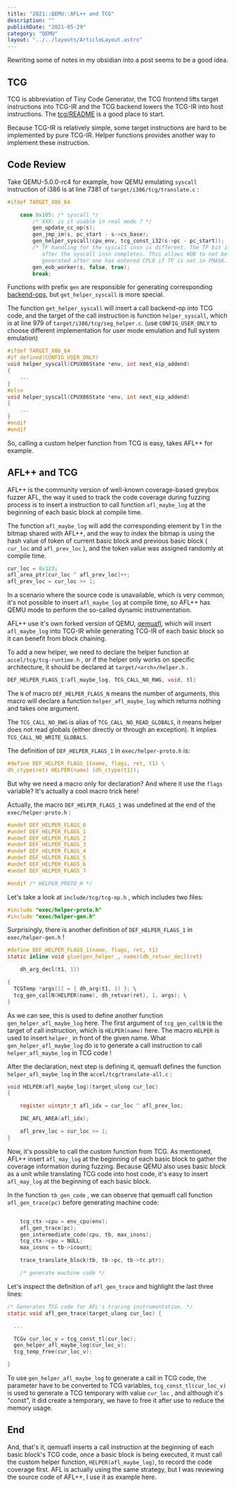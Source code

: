 ```yaml
---
title: "2021::QEMU::AFL++ and TCG"
description: ""
publishDate: "2021-05-29"
category: "QEMU"
layout: "../../layouts/ArticleLayout.astro"
---
```



Rewriting some of notes in my obsidian into a post seems to be a good idea.

## TCG

TCG is abbreviation of Tiny Code Generator, the TCG frontend lifts target instructions into TCG-IR and the TCG backend lowers the TCG-IR into host instructions. The [tcg/README](https://github.com/qemu/qemu/tree/master/tcg#readme) is a good place to start.

Because TCG-IR is relatively simple, some target instructions are hard to be implemented by pure TCG-IR. Helper functions provides another way to implement these instruction.

## Code Review

Take QEMU-5.0.0-rc4 for example, how QEMU emulating `syscall` instruction of i386 is at line 7381 of `target/i386/tcg/translate.c` :

```c target/i386/tcg/translate.c =7381
#ifdef TARGET_X86_64

    case 0x105: /* syscall */
        /* XXX: is it usable in real mode ? */
        gen_update_cc_op(s);
        gen_jmp_im(s, pc_start - s->cs_base);
        gen_helper_syscall(cpu_env, tcg_const_i32(s->pc - pc_start));
        /* TF handling for the syscall insn is different. The TF bit is  checked
           after the syscall insn completes. This allows #DB to not be
           generated after one has entered CPL0 if TF is set in FMASK.  */
        gen_eob_worker(s, false, true);
        break;

```

Functions with prefix `gen` are responsible for generating corresponding [backend-ops](https://wiki.qemu.org/Documentation/TCG/backend-ops), but `get_helper_syscall` is more special.

The function `get_helper_syscall` will insert a call backend-op into TCG code, and the target of the call instruction is function `helper_syscall`, which is at line 979 of `target/i386/tcg/seg_helper.c`. (use `CONFIG_USER_ONLY` to choose different implementation for user mode emulation and full system emulation)

```c target/i386/tcg/seg_helper.c =979
#ifdef TARGET_X86_64
#if defined(CONFIG_USER_ONLY)
void helper_syscall(CPUX86State *env, int next_eip_addend)
{
    ...
}
#else
void helper_syscall(CPUX86State *env, int next_eip_addend)
{
	...
}
#endif
#endif
```

So, calling a custom helper function from TCG is easy, takes AFL++ for example.

## AFL++ and TCG

AFL++ is the community version of well-known coverage-based greybox fuzzer AFL, the way it used to track the code coverage during fuzzing process is to insert a instruction to call function `afl_maybe_log` at the beginning of each basic block at compile time.

The function `afl_maybe_log` will add the corresponding element by 1 in the bitmap shared with AFL++, and the way to index the bitmap is using the hash value of token of current basic block and previous basic block ( `cur_loc` and `afl_prev_loc` ), and the token value was assigned randomly at compile time.

```c
cur_loc = 0x123;
afl_area_ptr[cur_loc ^ afl_prev_loc]++;
afl_prev_loc = cur_loc >> 1;
```

In a scenario where the source code is unavailable, which is very common, it's not possible to insert `afl_maybe_log` at compile time, so AFL++ has QEMU mode to perform the so-called dynamic instrumentation.

AFL++ use it's own forked version of QEMU, [qemuafl](https://github.com/AFLplusplus/qemuafl), which will insert `afl_maybe_log` into TCG-IR while generating TCG-IR of each basic block so it can benefit from block chaining.

To add a new helper, we need to declare the helper function at `accel/tcg/tcg-runtime.h` , or if the helper only works on specific architecture, it should be declared at `target/<arch>/helper.h` .

```c accel/tcg/tcg-runtime.h
DEF_HELPER_FLAGS_1(afl_maybe_log, TCG_CALL_NO_RWG, void, tl)

```

The `N` of macro `DEF_HELPER_FLAGS_N` means the number of arguments, this macro will declare a function `helper_afl_maybe_log` which returns nothing and takes one argument.

The `TCG_CALL_NO_RWG` is alias of `TCG_CALL_NO_READ_GLOBALS`, it means helper does not read globals (either directly or through an exception). It implies `TCG_CALL_NO_WRITE_GLOBALS`.

The definition of `DEF_HELPER_FLAGS_1` in `exec/helper-proto.h` is:

```c exec/helper-proto.h
#define DEF_HELPER_FLAGS_1(name, flags, ret, t1) \
dh_ctype(ret) HELPER(name) (dh_ctype(t1));
```

But why we need a macro only for declaration? And where it use the `flags` variable? It's actually a cool macro trick here!

Actually, the macro `DEF_HELPER_FLAGS_1` was undefined  at the end of the `exec/helper-proto.h` :

```c exec/helper-proto.h
#undef DEF_HELPER_FLAGS_0
#undef DEF_HELPER_FLAGS_1
#undef DEF_HELPER_FLAGS_2
#undef DEF_HELPER_FLAGS_3
#undef DEF_HELPER_FLAGS_4
#undef DEF_HELPER_FLAGS_5
#undef DEF_HELPER_FLAGS_6
#undef DEF_HELPER_FLAGS_7

#endif /* HELPER_PROTO_H */

```

Let's take a look at `include/tcg/tcg-op.h` , which includes two files:

```c include/tcg/tcg-op.h
#include "exec/helper-proto.h"
#include "exec/helper-gen.h"
```

Surprisingly, there is another definition of `DEF_HELPER_FLAGS_1` in `exec/helper-gen.h` !

```c exec/helper-gen.h
#define DEF_HELPER_FLAGS_1(name, flags, ret, t1)                        \
static inline void glue(gen_helper_, name)(dh_retvar_decl(ret)          \

    dh_arg_decl(t1, 1))                                                 \

{                                                                       \
  TCGTemp *args[1] = { dh_arg(t1, 1) }; \
  tcg_gen_callN(HELPER(name), dh_retvar(ret), 1, args); \
}

```

As we can see, this is used to define another function `gen_helper_afl_maybe_log` here. The first argument of `tcg_gen_callN` is the target of call instruction, which is `HELPER(name)` here. The macro `HELPER` is used to insert `helper_` in front of the given name. What `gen_helper_afl_maybe_log` do is to generate a call instruction to call `helper_afl_maybe_log` in TCG code !

After the declaration, next step is defining it, qemuafl defines the function `helper_afl_maybe_log` in the `accel/tcg/translate-all.c` :

```c accel/tcg/translate-all.c =71
void HELPER(afl_maybe_log)(target_ulong cur_loc)
{

    register uintptr_t afl_idx = cur_loc ^ afl_prev_loc;

    INC_AFL_AREA(afl_idx);

    afl_prev_loc = cur_loc >> 1;
}
```

Now, it's possible to call the custom function from TCG. As mentioned, AFL++ insert `afl_may_log` at the beginning of each basic block to gather the coverage information during fuzzing. Because QEMU also uses basic block as a unit while translating TCG code into host code, it's easy to  insert `afl_may_log` at the beginning of each basic block.

In the function `tb_gen_code` , we can observe that qemuafl call function `afl_gen_trace(pc)` before generating machine code:

```c accel/tcg/translate-all.c

    tcg_ctx->cpu = env_cpu(env);
    afl_gen_trace(pc);
    gen_intermediate_code(cpu, tb, max_insns);
    tcg_ctx->cpu = NULL;
    max_insns = tb->icount;

    trace_translate_block(tb, tb->pc, tb->tc.ptr);

    /* generate machine code */

```

Let's inspect the definition of `afl_gen_trace` and highlight the last three lines:

```c accel/tcg/translate-all.c
/* Generates TCG code for AFL's tracing instrumentation. */
static void afl_gen_trace(target_ulong cur_loc) {

  ...

  TCGv cur_loc_v = tcg_const_tl(cur_loc);
  gen_helper_afl_maybe_log(cur_loc_v);
  tcg_temp_free(cur_loc_v);

}
```

To use `gen_helper_afl_maybe_log` to generate a call in TCG code, the parameter have to be converted to TCG variables, `tcg_const_tl(cur_loc_v)` is used to generate a TCG temporary with value `cur_loc` , and although it's "const", it did create a temporary, we have to free it after use to reduce the memory usage.

## End

And, that's it, qemuafl inserts a call instruction at the beginning of each basic block's TCG code, once a basic block is being executed, it must call the custom helper function, `HELPER(afl_maybe_log)`, to record the code coverage first. AFL is actually using the same strategy, but I was reviewing the source code of AFL++, I use it as example here.